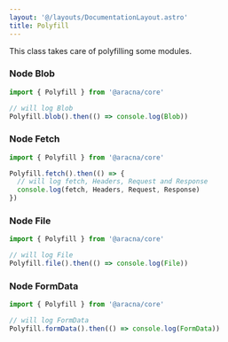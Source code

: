 ```yaml
---
layout: '@/layouts/DocumentationLayout.astro'
title: Polyfill
---
```


This class takes care of polyfilling some modules.

### Node Blob

```ts
import { Polyfill } from '@aracna/core'

// will log Blob
Polyfill.blob().then(() => console.log(Blob))
```

### Node Fetch

```ts
import { Polyfill } from '@aracna/core'

Polyfill.fetch().then(() => {
  // will log fetch, Headers, Request and Response
  console.log(fetch, Headers, Request, Response)
})
```

### Node File

```ts
import { Polyfill } from '@aracna/core'

// will log File
Polyfill.file().then(() => console.log(File))
```

### Node FormData

```ts
import { Polyfill } from '@aracna/core'

// will log FormData
Polyfill.formData().then(() => console.log(FormData))
```
